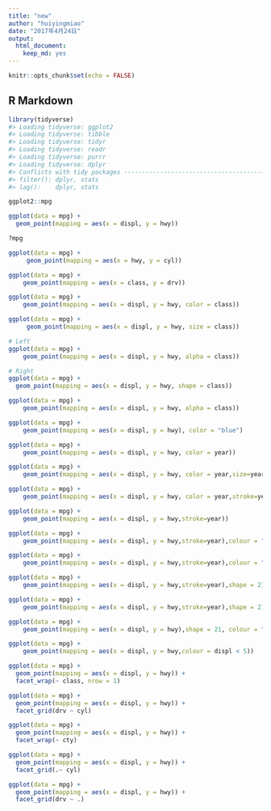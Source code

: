 ```yaml
---
title: "new"
author: "huiyingmiao"
date: "2017年4月24日"
output: 
  html_document: 
    keep_md: yes
---
```


```r
knitr::opts_chunk$set(echo = FALSE)
```

## R Markdown




```r
library(tidyverse)
#> Loading tidyverse: ggplot2
#> Loading tidyverse: tibble
#> Loading tidyverse: tidyr
#> Loading tidyverse: readr
#> Loading tidyverse: purrr
#> Loading tidyverse: dplyr
#> Conflicts with tidy packages ----------------------------------------------
#> filter(): dplyr, stats
#> lag():    dplyr, stats
```
```r
ggplot2::mpg
```

```r
ggplot(data = mpg) + 
  geom_point(mapping = aes(x = displ, y = hwy))
```
```r
?mpg
```
```r
ggplot(data = mpg) + 
     geom_point(mapping = aes(x = hwy, y = cyl))
```

```r
ggplot(data = mpg) + 
    geom_point(mapping = aes(x = class, y = drv))
```
```r
ggplot(data = mpg) + 
    geom_point(mapping = aes(x = displ, y = hwy, color = class))
```
```r
ggplot(data = mpg) + 
     geom_point(mapping = aes(x = displ, y = hwy, size = class))
```
```r
# Left
ggplot(data = mpg) + 
    geom_point(mapping = aes(x = displ, y = hwy, alpha = class))

# Right
ggplot(data = mpg) + 
  geom_point(mapping = aes(x = displ, y = hwy, shape = class))
```
```r
ggplot(data = mpg) + 
    geom_point(mapping = aes(x = displ, y = hwy, alpha = class))
```

```r
ggplot(data = mpg) + 
    geom_point(mapping = aes(x = displ, y = hwy), color = "blue")
```
```r
ggplot(data = mpg) + 
    geom_point(mapping = aes(x = displ, y = hwy, color = year))
```
```r
ggplot(data = mpg) + 
    geom_point(mapping = aes(x = displ, y = hwy, color = year,size=year))
```
```r
ggplot(data = mpg) + 
    geom_point(mapping = aes(x = displ, y = hwy, color = year,stroke=year))
```
```r
ggplot(data = mpg) + 
    geom_point(mapping = aes(x = displ, y = hwy,stroke=year))
```
```r
ggplot(data = mpg) + 
    geom_point(mapping = aes(x = displ, y = hwy,stroke=year),colour = "pink", size = 4,stroke=8)
```

```r
ggplot(data = mpg) + 
    geom_point(mapping = aes(x = displ, y = hwy,stroke=year),colour = "pink", size = 1,stroke=1)
```

```r
ggplot(data = mpg) + 
    geom_point(mapping = aes(x = displ, y = hwy,stroke=year),shape = 21, colour = "black", fill = "white", size = 5, stroke = 5)
```
```r
ggplot(data = mpg) + 
    geom_point(mapping = aes(x = displ, y = hwy,stroke=year),shape = 21, colour = "white", fill = "purple", size = 2, stroke = 2)
```

```r
ggplot(data = mpg) + 
    geom_point(mapping = aes(x = displ, y = hwy),shape = 21, colour = "white", fill = "purple", size = 2, stroke = 2)
```
```r
ggplot(data = mpg) + 
    geom_point(mapping = aes(x = displ, y = hwy,colour = displ < 5))
```
```r
ggplot(data = mpg) + 
  geom_point(mapping = aes(x = displ, y = hwy)) + 
  facet_wrap(~ class, nrow = 1)
```

```r
ggplot(data = mpg) + 
  geom_point(mapping = aes(x = displ, y = hwy)) + 
  facet_grid(drv ~ cyl)
```
```r
ggplot(data = mpg) + 
  geom_point(mapping = aes(x = displ, y = hwy)) + 
  facet_wrap(~ cty)
```
```r
ggplot(data = mpg) + 
  geom_point(mapping = aes(x = displ, y = hwy)) + 
  facet_grid(.~ cyl)
```

```r
ggplot(data = mpg) + 
  geom_point(mapping = aes(x = displ, y = hwy)) +
  facet_grid(drv ~ .)
```

